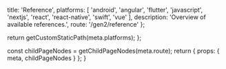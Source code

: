 
  title: 'Reference',
  platforms: [
    'android',
    'angular',
    'flutter',
    'javascript',
    'nextjs',
    'react',
    'react-native',
    'swift',
    'vue'
  ],
description: 'Overview of available references.',
  route: '/gen2/reference'
};

  return getCustomStaticPath(meta.platforms);
};

  const childPageNodes = getChildPageNodes(meta.route);
  return {
    props: {
      meta,
      childPageNodes
    }
  };
}

<Overview childPageNodes={props.childPageNodes} />
